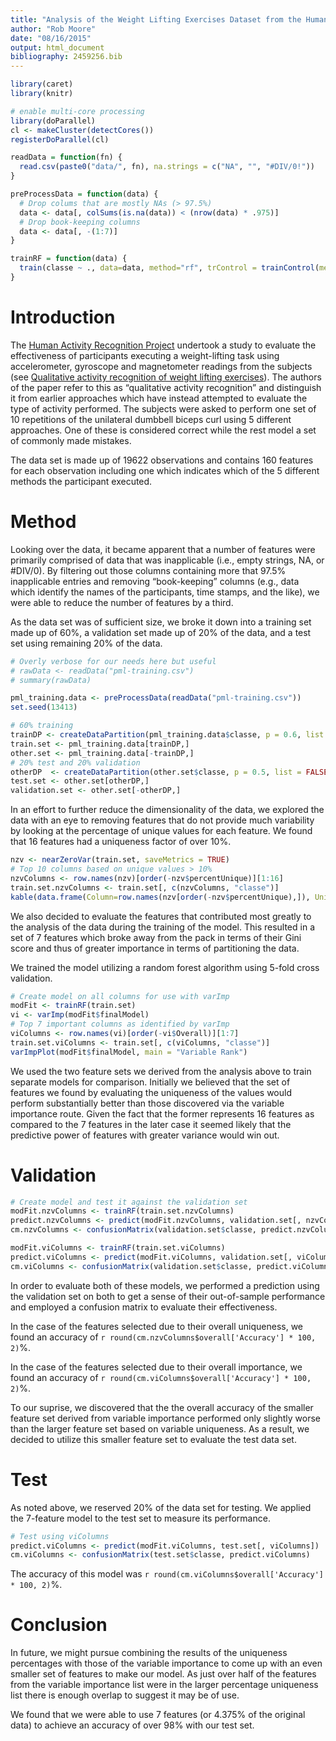 ```yaml
---
title: "Analysis of the Weight Lifting Exercises Dataset from the Human Activity Recognition Project"
author: "Rob Moore"
date: "08/16/2015"
output: html_document
bibliography: 2459256.bib
---
```

```r
library(caret)
library(knitr)

# enable multi-core processing
library(doParallel)
cl <- makeCluster(detectCores())
registerDoParallel(cl)

readData = function(fn) {
  read.csv(paste0("data/", fn), na.strings = c("NA", "", "#DIV/0!"))
}

preProcessData = function(data) {
  # Drop colums that are mostly NAs (> 97.5%)
  data <- data[, colSums(is.na(data)) < (nrow(data) * .975)]
  # Drop book-keeping columns
  data <- data[, -(1:7)] 
}

trainRF = function(data) {
  train(classe ~ ., data=data, method="rf", trControl = trainControl(method = "cv", number = 5))
}
```

# Introduction

The [Human Activity Recognition Project](http://groupware.les.inf.puc-rio.br/har) undertook a study to evaluate the effectiveness of participants executing a weight-lifting task using accelerometer, gyroscope and magnetometer readings from the subjects (see [Qualitative activity recognition of weight lifting exercises](http://dx.doi.org/10.1145/2459236.2459256)). The authors of the paper refer to this as "qualitative activity recognition" and distinguish it from earlier approaches which have instead attempted to evaluate the type of activity performed. The subjects were asked to perform one set of 10 repetitions of the unilateral dumbbell biceps curl using 5 different approaches. One of these is considered correct while the rest model a set of commonly made mistakes.

The data set is made up of 19622 observations and contains 160 features for each observation including one which indicates which of the 5 different methods the participant executed. 

# Method

Looking over the data, it became apparent that a number of features were primarily comprised of data that was inapplicable (i.e., empty strings, NA, or #DIV/0). By filtering out those columns containing more that 97.5% inapplicable entries and removing "book-keeping" columns (e.g., data which identify the names of the participants, time stamps, and the like), we were able to reduce the number of features by a third.

As the data set was of sufficient size, we broke it down into a training set made up of 60%, a validation set made up of 20% of the data, and a test set using remaining 20% of the data.

```r

# Overly verbose for our needs here but useful
# rawData <- readData("pml-training.csv")
# summary(rawData) 

pml_training.data <- preProcessData(readData("pml-training.csv"))
set.seed(13413)

# 60% training
trainDP <- createDataPartition(pml_training.data$classe, p = 0.6, list = FALSE)
train.set <- pml_training.data[trainDP,]
other.set <- pml_training.data[-trainDP,]
# 20% test and 20% validation
otherDP  <- createDataPartition(other.set$classe, p = 0.5, list = FALSE)
test.set <- other.set[otherDP,]
validation.set <- other.set[-otherDP,]
```

In an effort to further reduce the dimensionality of the data, we explored the data with an eye to removing features that do not provide much variability by looking at the percentage of unique values for each feature. We found that 16 features had a uniqueness factor of over 10%. 

```r
nzv <- nearZeroVar(train.set, saveMetrics = TRUE)
# Top 10 columns based on unique values > 10%
nzvColumns <- row.names(nzv)[order(-nzv$percentUnique)][1:16]
train.set.nzvColumns <- train.set[, c(nzvColumns, "classe")]
kable(data.frame(Column=row.names(nzv[order(-nzv$percentUnique),]), Uniqueness=nzv[order(-nzv$percentUnique),]$percentUnique))
```

We also decided to evaluate the features that contributed most greatly to the analysis of the data during the training of the model. This resulted in a set of 7 features which broke away from the pack in terms of their Gini score and thus of greater importance in terms of partitioning the data.

We trained the model utilizing a random forest algorithm using 5-fold cross validation.

```r
# Create model on all columns for use with varImp
modFit <- trainRF(train.set)
vi <- varImp(modFit$finalModel)
# Top 7 important columns as identified by varImp
viColumns <- row.names(vi)[order(-vi$Overall)][1:7]
train.set.viColumns <- train.set[, c(viColumns, "classe")]
varImpPlot(modFit$finalModel, main = "Variable Rank")
```

We used the two feature sets we derived from the analysis above to train separate models for comparison. Initially we believed that the set of features we found by evaluating the uniqueness of the values would perform substantially better than those discovered via the variable importance route. Given the fact that the former represents 16 features as compared to the 7 features in the later case it seemed likely that the predictive power of features with greater variance would win out. 

# Validation

```r
# Create model and test it against the validation set
modFit.nzvColumns <- trainRF(train.set.nzvColumns)
predict.nzvColumns <- predict(modFit.nzvColumns, validation.set[, nzvColumns])
cm.nzvColumns <- confusionMatrix(validation.set$classe, predict.nzvColumns)

modFit.viColumns <- trainRF(train.set.viColumns)
predict.viColumns <- predict(modFit.viColumns, validation.set[, viColumns])
cm.viColumns <- confusionMatrix(validation.set$classe, predict.viColumns)
```

In order to evaluate both of these models, we performed a prediction using the validation set on both to get a sense of their out-of-sample performance and employed a confusion matrix to evaluate their effectiveness.

In the case of the features selected due to their overall uniqueness, we found an accuracy of `r round(cm.nzvColumns$overall['Accuracy'] * 100, 2)`%.

In the case of the features selected due to their overall importance, we found an accuracy of `r round(cm.viColumns$overall['Accuracy'] * 100, 2)`%.

To our suprise, we discovered that the the overall accuracy of the smaller feature set derived from variable importance performed only slightly worse than the larger feature set based on variable uniqueness. As a result, we decided to utilize this smaller feature set to evaluate the test data set.

# Test

As noted above, we reserved 20% of the data set for testing. We applied the 7-feature model to the test set to measure its performance.

```r
# Test using viColumns
predict.viColumns <- predict(modFit.viColumns, test.set[, viColumns])
cm.viColumns <- confusionMatrix(test.set$classe, predict.viColumns)
```

The accuracy of this model was `r round(cm.viColumns$overall['Accuracy'] * 100, 2)`%.

# Conclusion

In future, we might pursue combining the results of the uniqueness percentages with those of the variable importance to come up with an even smaller set of features to make our model. As just over half of the features from the variable importance list were in the larger percentage uniqueness list there is enough overlap to suggest it may be of use. 

We found that we were able to use 7 features (or 4.375% of the original data) to achieve an accuracy of over 98% with our test set.
